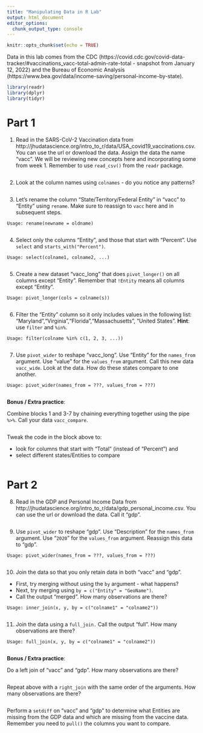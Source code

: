 ```yaml
---
title: "Manipulating Data in R Lab"
output: html_document
editor_options: 
  chunk_output_type: console
---
```


```r
knitr::opts_chunk$set(echo = TRUE)
```

Data in this lab comes from the CDC (https://covid.cdc.gov/covid-data-tracker/#vaccinations_vacc-total-admin-rate-total - snapshot from January 12, 2022) and the Bureau of Economic Analysis (https://www.bea.gov/data/income-saving/personal-income-by-state).

```r
library(readr)
library(dplyr)
library(tidyr)
```

# Part 1

1. Read in the SARS-CoV-2 Vaccination data from http://jhudatascience.org/intro_to_r/data/USA_covid19_vaccinations.csv. You can use the url or download the data. Assign the data the name "vacc". We will be reviewing new concepts here and incorporating some from week 1. Remember to use `read_csv()` from the `readr` package.

```r

```

2. Look at the column names using `colnames` - do you notice any patterns?

```r

```

3. Let's rename the column "State/Territory/Federal Entity" in "vacc" to "Entity" using `rename`. Make sure to reassign to `vacc` here and in subsequent steps.

```
Usage: rename(newname = oldname)
```

```r

```

4. Select only the columns "Entity", and those that start with "Percent". Use `select` and `starts_with("Percent")`. 

```
Usage: select(colname1, colname2, ...)
```

```r

```

5. Create a new dataset "vacc_long" that does `pivot_longer()` on all columns except "Entity". Remember that `!Entity` means all columns except "Entity".

```
Usage: pivot_longer(cols = colname(s))
```

```r

```

6. Filter the "Entity" column so it only includes values in the following list: "Maryland","Virginia","Florida","Massachusetts", "United States". **Hint**: use `filter` and `%in%`.

```
Usage: filter(colname %in% c(1, 2, 3, ...))
```

```r

```

7. Use `pivot_wider` to reshape "vacc_long". Use "Entity" for the `names_from` argument. Use "value" for the `values_from` argument. Call this new data `vacc_wide`. Look at the data. How do these states compare to one another.

```
Usage: pivot_wider(names_from = ???, values_from = ???)
```

```r

```

**Bonus / Extra practice**:

Combine blocks 1 and 3-7 by chaining everything together using the pipe ` %>% `. Call your data `vacc_compare`.

```r

```

Tweak the code in the block above to:

- look for columns that start with "Total" (instead of "Percent") and 
- select different states/Entities to compare

```r

```


# Part 2

8. Read in the GDP and Personal Income Data from http://jhudatascience.org/intro_to_r/data/gdp_personal_income.csv. You can use the url or download the data. Call it "gdp". 

```r

```

9. Use `pivot_wider` to reshape "gdp". Use "Description" for the `names_from` argument. Use "`2020`" for the `values_from` argument. Reassign this data to "gdp".

```
Usage: pivot_wider(names_from = ???, values_from = ???)
```

```r

```

10. Join the data so that you only retain data in both "vacc" and "gdp". 

- First, try merging without using the `by` argument - what happens? 
- Next, try merging using `by = c("Entity" = "GeoName")`. 
- Call the output "merged". How many observations are there?

```
Usage: inner_join(x, y, by = c("colname1" = "colname2"))
```

```r

```

11. Join the data using a `full_join.` Call the output "full". How many observations are there?

```
Usage: full_join(x, y, by = c("colname1" = "colname2"))
```

```r

```

**Bonus / Extra practice**:

Do a left join of "vacc" and "gdp". How many observations are there?

```r

```

Repeat above with a `right_join` with the same order of the arguments. How many observations are there?

```r

```

Perform a `setdiff` on "vacc" and "gdp" to determine what Entities are missing from the GDP data and which are missing from the vaccine data. Remember you need to `pull()` the columns you want to compare.

```r

```
